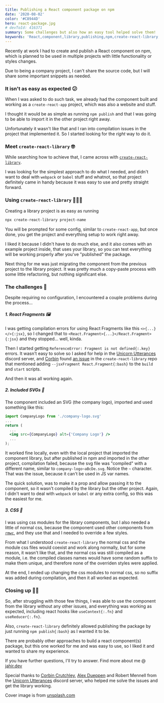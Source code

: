 ```yaml
---
title: Publishing a React component package on npm
date: '2020-08-02'
color: '#C8944D'
hero: react-package.jpg
# devToId: 416371
summary: Some challenges but also how an easy tool helped solve them!
keywords: 'React,component,library,publishing,npm,create-react-library,CSS,SVGs'
---
```


Recently at work I had to create and publish a React component on npm, which is planned to be used in multiple projects with little functionality or styles changes.

Due to being a company project, I can't share the source code, but I will share some important snippets as needed.

### It isn't as easy as expected 😕

When I was asked to do such task, we already had the component built and working as a `create-react-app` project, which was also a website and stuff.

I thought it would be as simple as running `npm publish` and that I was going to be able to import it in the other project right away.

Unfortunately it wasn't like that and I ran into compilation issues in the project that implemented it. So I started looking for the _right_ way to do it.

### Meet `create-react-library` 🤓

While searching how to achieve that, I came across with [`create-react-library`](https://github.com/transitive-bullshit/create-react-library).

I was looking for the simplest approach to do what I needed, and didn't want to deal with `webpack` or `babel` stuff and whatnot, so that project definitely came in handy because it was easy to use and pretty straight forward.

### Using `create-react-library` 👨🏼‍💻

Creating a library project is as easy as running

```bash
npx create-react-library project-name
```

You will be prompted for some config, similar to `create-react-app`, but once done, you get the project and everything setup to work right away.

I liked it because I didn't have to do much else, and it also comes with an example project inside, that uses your library, so you can test everything will be working properly after you've "published" the package.

Next thing for me was just migrating the component from the previous project to the library project. It was pretty much a copy-paste process with some little refactoring, but nothing significant else.

### The challenges 😬

Despite requiring no configuration, I encountered a couple problems during the process...

##### 1. React Fragments 🖼

I was getting compilation errors for using React Fragments like this `<>{...}</>{:jsx}`, so I changed that to `<React.Fragment>{...}</React.Fragment>{:jsx}` and they stopped... well, kinda.

Then I started getting `ReferenceError: Fragment is not defined{:.key}` errors. It wasn't easy to solve so I asked for help in the [Unicorn Utterances](https://discord.gg/FMcvc6T) discord server, and [Corbin](http://crutchcorn.dev/) found [an issue](https://github.com/transitive-bullshit/create-react-library/issues/243#issuecomment-653525598) in the `create-react-library` repo that mentioned adding `--jsxFragment React.Fragment{:bash}` to the `build` and `start` scripts.

And then it was all working again.

##### 2. Included SVGs 📐

The component included an SVG (the company logo), imported and used something like this:

```jsx
import CompanyLogo from './company-logo.svg'
...
return (
  ...
  <img src={CompanyLogo} alt={'Company Logo'} />
  ...
);
```

It worked fine locally, even with the local project that imported the component library, but after published in npm and imported in the other project, compilation failed, because the svg file was "compiled" with a different name, similar to `company-logo~aBcDe.svg`. Notice the `~` character. That was the issue, because it can't be used in JS var names.

The quick solution, was to make it a prop and allow passing it to the component, so it wasn't compiled by the library but the other project. Again, I didn't want to deal with `webpack` or `babel` or any extra config, so this was the easiest for me.

##### 3. CSS 🎨

I was using css modules for the library components, but I also needed a little of normal css, because the component used other components from [`rmwc`](https://rmwc.io), and they use that and I needed to override a few styles.

From what I understood `create-react-library` the normal css and the module css files would coexist and work along normally, but for some reason, it wasn't like that, and the normal css was still compiled as a module, i.e. the compiled classes names would have some random suffix to make them unique, and therefore none of the overriden styles were applied.

At the end, I ended up changing the css modules to normal css, so no suffix was added during compilation, and then it all worked as expected.

### Closing up 👋🏼

So, after struggling with those few things, I was able to use the component from the library without any other issues, and everything was working as expected, including react hooks like `useContext{:.fn}` and `useReducer{:.fn}`.

Also, `create-react-library` definitely allowed publishing the package by just running `npm publish{:bash}` as I wanted it to be.

There are probably other approaches to build a react component(s) package, but this one worked for me and was easy to use, so I liked it and wanted to share my experience.

If you have further questions, I'll try to answer.
Find more about me @ [jahir.dev](https://jahir.dev)

Special thanks to [Corbin Crutchley](http://crutchcorn.dev/), [Alex Dueppen](https://ajd.sh/) and Robert Mennell from the [Unicorn Utterances](https://discord.gg/FMcvc6T) discord server, who helped me solve the issues and get the library working.

Cover image is from [unsplash.com](https://unsplash.com/photos/FkjaN-7gWC0)
